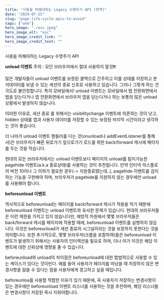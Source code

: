 ```yaml
---
title: "사용을 피해야하는 Legacy 수명주기 API (번역)"
date: "2024-07-25"
slug: "page-life-cycle-apis-to-avoid"
tags: ["web"]
hero_image: "./esc.jpeg"
hero_image_alt: "esc"
hero_image_credit_link: ""
hero_image_credit_text: ""
---
```


사용을 피해야하는 Legacy 수명주기 API

**unload 이벤트**
주의 : 모던 브라우저에서 절대 사용하지 말것❗❗

많은 개발자들이 unload 이벤트를 보장된 콜백으로 간주하고 이를 상태를 저장하고 분석데이터를 보낼 수 있는 세션의 종료 신호로 사용하고 있습니다.
그러나 그렇게 하는 건 극도로 불안정합니다. 특히 모바일에서! unload 이벤트는 모바일에서 탭 전환화면에서 탭을 닫는다거나 앱 전환화면에서 브라우저 앱을 닫는다거나 하는
보통의 많은 unload 상황에서 발생하지 않습니다.

이러한 이유로, 세선 종료 를 위해서는 visibilitychange 이벤트에 의존하는 것이 낫고, hidden 상태를 앱과 사용자 데이터를 저장할 수 있는 보장된 마지막 시간이라고 생각하는 것이 좋습니다.

더 나아가 unload 이벤트 핸들러를 다는 것(onunload나 addEventListener를 통해서)은 브라우저가 빠른 뒤로가기 앞으로가기 로드를 위한 back/forward 캐시에 패이지를 두는 것을 막습니다.

현대의 모든 브라우저에서는 unload 이벤트보다 페이지의 unload를 탐지가능한 pagehide 이벤트(a.k.a 종료상태)를 사용하는 것이 추천됩니다.
만약 인터넥 익스플로어 버전 10이나 그 이하가 필요한 경우(-> 지원종료됐는데..),  pagehide 이벤트를 감지하는 기능을 구현해야 하며, 브라우저가 pagehide를 지원하지 않는 경우에만 unload를 사용해야 합니다.

**beforeunload 이벤트**

역사적으로 beforeunload는 페이지를 back/forward 캐시가 적용을 막기 때문에 beforeunload 이벤트는 unload 이벤트와 유사한 문제가 있습니다.
현대의 브라우저들은 이런 제한을 가지고 있지 않습니다만, 예방적 차원에서 몇몇 브라우저들은 back/forward 캐시를 페이지에 적용할 때에,
beforeunload 이벤트를 실행하지 않습니다. 이것은 beforeunload가 세션 종료의 시그널이라는 것을 보장하지 못한다는 것을 의미합니다. 
또한 추가적으로, 몇몇 브라우저(크롬을 포함하여)들은 beforeunload 이벤트가 발생하기 위해서는 사용자의 인터렉션을 필요로 하며, 더나 아가 이것은 해당 이벤트에 대한
신뢰성에 영향을 줄 수 있습니다.

beforeunload와 unload의 차이점은 beforeunload에 대한 합법적으로 사용할 수 있는 케이스가 있다는 것이빈다.
예를 들어 사용자가 페이지를 떠났을 때 저장하지 않은 변경사항을 잃을 수 있다는 점을 사용자에게 경고하고 싶을 때입니다.

beforeunloa를 사용할 적합한 이유가 있기 때문에, 꼭 사용자가 저장하는 변경사항이 있는 경우에만 beforeunload 이벤트 리스너를 사용하는 것을 추천하며, 해당 리스너들은 변경사항이 저장된 즉시 지워야합니다.
